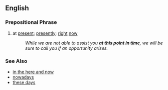 == English ==
=== Prepositional Phrase ===
# {{idiom}} at [[present]]; [[presently]]; [[right]] [[now]]
#: ''While we are not able to assist you '''at this point in time''', we will be sure to call you if an opportunity arises.''

=== See Also ===
*[[in the here and now]]
*[[nowadays]]
*[[these days]]
